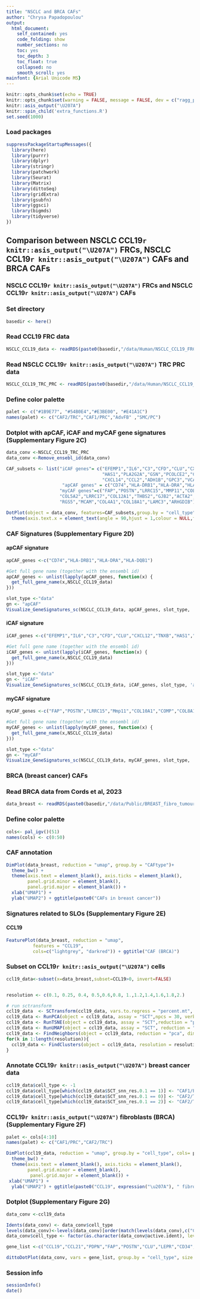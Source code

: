 ```yaml
---
title: "NSCLC and BRCA CAFs"
author: "Chrysa Papadopoulou"
output:
  html_document:
    self_contained: yes
    code_folding: show
    number_sections: no
    toc: yes
    toc_depth: 3
    toc_float: true
    collapsed: no
    smooth_scroll: yes
mainfont: {Arial Unicode MS}
---
```


```r
knitr::opts_chunk$set(echo = TRUE)
knitr::opts_chunk$set(warning = FALSE, message = FALSE, dev = c("ragg_png", "cairo_pdf"))
knitr::asis_output("\U207A")
knitr::spin_child('extra_functions.R')
set.seed(1000)
```

### Load packages
```r
suppressPackageStartupMessages({
  library(here)
  library(purrr)
  library(dplyr)
  library(stringr)
  library(patchwork)
  library(Seurat)
  library(Matrix)
  library(dittoSeq)
  library(gridExtra)
  library(gsubfn)
  library(ggsci)
  library(bigmds)
  library(tidyverse)
})
```

## **Comparison between NSCLC CCL19`r knitr::asis_output("\U207A")` FRCs, NSCLC CCL19`r knitr::asis_output("\U207A")` CAFs and BRCA CAFs**

### NSCLC CCL19`r knitr::asis_output("\U207A")` FRCs and NSCLC CCL19`r knitr::asis_output("\U207A")` CAFs

### Set directory
```r
basedir <- here()
```

### Read CCL19 FRC data
```r
NSCLC_CCL19_data <- readRDS(paste0(basedir,"/data/Human/NSCLC_CCL19_FRCs_CAFs.rds"))
```

### Read NSCLC CCL19`r knitr::asis_output("\U207A")` TRC PRC data
```r
NSCLC_CCL19_TRC_PRC <- readRDS(paste0(basedir,"/data/Human/NSCLC_CCL19_TRC_PRC_CAFs.rds"))
```

### Define color palette
```r
palet <- c("#1B9E77", "#54B0E4","#E3BE00", "#E41A1C")
names(palet) <- c("CAF2/TRC","CAF1/PRC","AdvFB" ,"SMC/PC")
```

### Dotplot with apCAF, iCAF and myCAF gene signatures (Supplementary Figure 2C)
```r
data_conv <-NSCLC_CCL19_TRC_PRC
data_conv <-Remove_ensebl_id(data_conv)

CAF_subsets <- list("iCAF genes"= c("EFEMP1","IL6","C3","CFD","CLU","CXCL12","TNXB",
                                    "HAS1","PLA2G2A","GSN","PCOLCE2","CD34","LEPR",
                                    "CXCL14","CCL2","ADH1B","GPC3","VCAM1","TNC","ALDH1A2"),
                     "apCAF genes" = c("CD74","HLA-DRB1","HLA-DRA","HLA-DQB1"),
                    "myCAF genes"=c("FAP","POSTN","LRRC15","MMP11","COL10A1","COMP","COL8A1","GREM1","SULF1","COL13A1",
                    "COL5A2","LRRC17","COL12A1","THBS2","GJB2","ACTA2","MYH11","ACTG2","DES","COL4A6","BCAM",
                    "RGS5","MCAM","COL4A1","COL18A1","LAMC3","ARHGDIB"))

DotPlot(object = data_conv, features=CAF_subsets,group.by = "cell_type" ,scale=FALSE,dot.scale = 4) +  theme(strip.placement = "outside") + 
  theme(axis.text.x = element_text(angle = 90,hjust = 1,colour = NULL,face="bold"),axis.title.x.top=element_text(hjust = 1,face="bold")) +xlab(" ")+ylab(" ")
```

### CAF Signatures (Supplementary Figure 2D) {.tabset}
#### apCAF signature
```r
apCAF_genes <-c("CD74","HLA-DRB1","HLA-DRA","HLA-DQB1")

#Get full gene name (together with the ensembl id)
apCAF_genes <- unlist(lapply(apCAF_genes, function(x) {
  get_full_gene_name(x,NSCLC_CCL19_data)
})) 

slot_type <-"data"
gn <- "apCAF"
Visualize_GeneSignatures_sc(NSCLC_CCL19_data, apCAF_genes, slot_type, 'average.mean',gn) + ggtitle("apCAF signature")
```

#### iCAF signature 
```r
iCAF_genes <-c("EFEMP1","IL6","C3","CFD","CLU","CXCL12","TNXB","HAS1","PLA2G2A","GSN","PCOLCE2","CD34","LEPR","CXCL14","CCL2","ADH1B","GPC3","VCAM1","TNC","ALDH1A2")

#Get full gene name (together with the ensembl id)
iCAF_genes <- unlist(lapply(iCAF_genes, function(x) {
  get_full_gene_name(x,NSCLC_CCL19_data)
})) 

slot_type <-"data"
gn <- "iCAF"
Visualize_GeneSignatures_sc(NSCLC_CCL19_data, iCAF_genes, slot_type, 'average.mean',gn) + ggtitle("iCAF signature")
```


#### myCAF signature
```r
myCAF_genes <-c("FAP","POSTN","LRRC15","Mmp11","COL10A1","COMP","COL8A1","GREM1","SULF1","COL13A1","COL5A2","LRRC17","COL12A1","Thbs2","GJB2","ACTA2","MYH11","ACTG2","DES","COL4A6","BCAM","RGS5","MCAM","COL4A1","COL18A1","LAMC3","ARHGDIB")

#Get full gene name (together with the ensembl id)
myCAF_genes <- unlist(lapply(myCAF_genes, function(x) {
  get_full_gene_name(x,NSCLC_CCL19_data)
})) 

slot_type <-"data"
gn <- "myCAF"
Visualize_GeneSignatures_sc(NSCLC_CCL19_data, myCAF_genes, slot_type, 'average.mean',gn) + ggtitle("myCAF signature")
```


### BRCA (breast cancer) CAFs

### Read BRCA data from Cords et al, 2023
```r
data_breast <- readRDS(paste0(basedir,"/data/Public/BREAST_fibro_tumour.rds"))
```

### Define color palette
```r
cols<- pal_igv()(51)
names(cols) <- c(0:50)
```

### CAF annotation
```r
DimPlot(data_breast, reduction = "umap", group.by = "CAFtype")+
  theme_bw() +
  theme(axis.text = element_blank(), axis.ticks = element_blank(),
        panel.grid.minor = element_blank(),
        panel.grid.major = element_blank()) +
  xlab("UMAP1") +
  ylab("UMAP2") + ggtitle(paste0("CAFs in breast cancer"))
```

### Signatures related to SLOs (Supplementary Figure 2E)  {.tabset}
#### CCL19
```r
FeaturePlot(data_breast, reduction = "umap", 
          features = "CCL19",
          cols=c("lightgrey", "darkred")) + ggtitle("CAF (BRCA)")
```

### Subset on CCL19`r knitr::asis_output("\U207A")` cells
```r
ccl19_data<-subset(x=data_breast,subset=CCL19>0, invert=FALSE)


resolution <- c(0.1, 0.25, 0.4, 0.5,0.6,0.8, 1.,1.2,1.4,1.6,1.8,2.)

# run sctransform
ccl19_data  <- SCTransform(ccl19_data, vars.to.regress = "percent.mt", verbose = FALSE)
ccl19_data <- RunPCA(object = ccl19_data, assay = "SCT",npcs = 30, verbose = FALSE,seed.use = 8734)
ccl19_data <- RunTSNE(object = ccl19_data, assay = "SCT",reduction = "pca", dims = 1:20, seed.use = 8734)
ccl19_data <- RunUMAP(object = ccl19_data, assay = "SCT", reduction = "pca", dims = 1:20, seed.use = 8734)
ccl19_data <- FindNeighbors(object = ccl19_data, reduction = "pca", dims = 1:20, seed.use = 8734)
for(k in 1:length(resolution)){
  ccl19_data <- FindClusters(object = ccl19_data, resolution = resolution[k], random.seed = 8734)
}
```

### Annotate CCL19`r knitr::asis_output("\U207A")` breast cancer data
```r
ccl19_data$cell_type <- -1
ccl19_data$cell_type[which(ccl19_data$SCT_snn_res.0.1 == 1)] <- "CAF1/PRC"
ccl19_data$cell_type[which(ccl19_data$SCT_snn_res.0.1 == 0)] <- "CAF2/TRC"
ccl19_data$cell_type[which(ccl19_data$SCT_snn_res.0.1 == 2)] <- "CAF2/TRC"
```

### CCL19`r knitr::asis_output("\U207A")` fibroblasts (BRCA) (Supplementary Figure 2F)
```r
palet <- cols[4:10]
names(palet) <- c("CAF1/PRC","CAF2/TRC")

DimPlot(ccl19_data, reduction = "umap", group.by = "cell_type", cols= palet)+
  theme_bw() +
  theme(axis.text = element_blank(), axis.ticks = element_blank(), 
        panel.grid.minor = element_blank(),
         panel.grid.major = element_blank()) +
 xlab("UMAP1") +
  ylab("UMAP2") + ggtitle(paste0("CCL19", expression("\u207A"), " fibroblasts (BRCA)"))
```

### Dotplot (Supplementary Figure 2G)
```r
data_conv <-ccl19_data

Idents(data_conv) <- data_conv$cell_type
levels(data_conv)<-levels(data_conv)[order(match(levels(data_conv),c("CAF1/PRC","CAF2/TRC")))]
data_conv$cell_type <- factor(as.character(data_conv@active.ident), levels = rev(c("CAF1/PRC","CAF2/TRC")))

gene_list <-c("CCL19","CCL21","PDPN","FAP","POSTN","CLU","LEPR","CD34","SULF1","DPT","ICAM1","VCAM1","ACTA2","MYH11","MCAM","NOTCH3","RGS5","DES")

dittoDotPlot(data_conv, vars = gene_list, group.by = "cell_type", size = 8,legend.size.title = "Expression (%)",scale = FALSE, max = 3.5) + ylab(" ")
```


### Session info
```r
sessionInfo()
date()
```